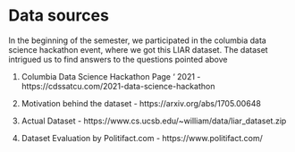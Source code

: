 # Data sources


In the beginning of the semester, we participated in the columbia data science hackathon event,
where we got this LIAR dataset. The dataset intrigued us to find answers to the questions
pointed above

1) Columbia Data Science Hackathon Page ‘ 2021 - https://cdssatcu.com/2021-data-science-hackathon

2) Motivation behind the dataset - https://arxiv.org/abs/1705.00648

3) Actual Dataset - https://www.cs.ucsb.edu/~william/data/liar_dataset.zip

4) Dataset Evaluation by Politifact.com - https://www.politifact.com/


